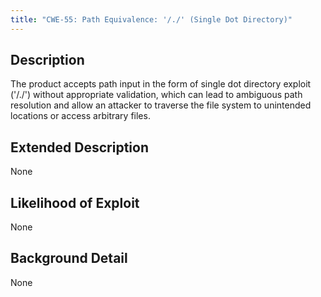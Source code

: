 ```yaml
---
title: "CWE-55: Path Equivalence: '/./' (Single Dot Directory)"
---
```


## Description
The product accepts path input in the form of single dot directory exploit ('/./') without appropriate validation, which can lead to ambiguous path resolution and allow an attacker to traverse the file system to unintended locations or access arbitrary files.

## Extended Description
None

## Likelihood of Exploit
None

## Background Detail
None
        